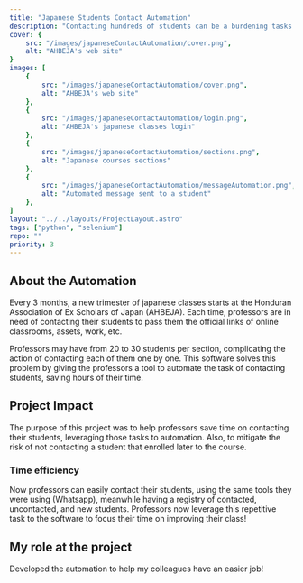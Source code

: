 ```yaml
---
title: "Japanese Students Contact Automation"
description: "Contacting hundreds of students can be a burdening tasks. Hundreds of messages, missing students, incorrect emails, etc. can be problems that drain a professor's energy. This automation solved this issues for the professors of the Honduran Association of Ex Scholars of Japan (AHBEJA). Discover the impact of this automation here!"
cover: {
    src: "/images/japaneseContactAutomation/cover.png",
    alt: "AHBEJA's web site"
}
images: [
    {
        src: "/images/japaneseContactAutomation/cover.png",
        alt: "AHBEJA's web site"
    },
    {
        src: "/images/japaneseContactAutomation/login.png",
        alt: "AHBEJA's japanese classes login"
    },
    {
        src: "/images/japaneseContactAutomation/sections.png",
        alt: "Japanese courses sections"
    },
    {
        src: "/images/japaneseContactAutomation/messageAutomation.png",
        alt: "Automated message sent to a student"
    },
]
layout: "../../layouts/ProjectLayout.astro" 
tags: ["python", "selenium"]
repo: ""
priority: 3
---
```


## About the Automation
Every 3 months, a new trimester of japanese classes starts at the Honduran Association of Ex Scholars of Japan (AHBEJA). Each time, professors are in need of contacting their students to pass them the official links of online classrooms, assets, work, etc. 

Professors may have from 20 to 30 students per section, complicating the action of contacting each of them one by one. This software solves this problem by giving the professors a tool to automate the task of contacting students, saving hours of their time.

## Project Impact
The purpose of this project was to help professors save time on contacting their students, leveraging those tasks to automation. Also, to mitigate the risk of not contacting a student that enrolled later to the course.

### Time efficiency
Now professors can easily contact their students, using the same tools they were using (Whatsapp), meanwhile having a registry of contacted, uncontacted, and new students. Professors now leverage this repetitive task to the software to focus their time on improving their class!


## My role at the project

<span class="text-primary font-semibold">Developed</span> the automation to help my colleagues have an easier job!